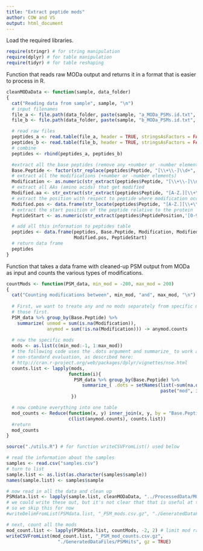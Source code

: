 ```yaml
---
title: "Extract peptide mods"
author: COW and VS
output: html_document
---
```


Load the required libraries.
```r
require(stringr) # for string manipulation
require(dplyr) # for table manipulation
require(tidyr) # for table reshaping
```

Function that reads raw MODa output and returns it in a format that is easier to process in R.
```r
cleanMODaData <- function(sample, data_folder)
{
  cat("Reading data from sample", sample, "\n")
  # input filenames
  file_a <- file.path(data_folder, paste(sample, "a_MODa_PSMs.id.txt", sep=''))
  file_b <- file.path(data_folder, paste(sample, "b_MODa_PSMs.id.txt", sep=''))

  # read raw files
  peptides_a <- read.table(file_a, header = TRUE, stringsAsFactors = FALSE)
  peptides_b <- read.table(file_b, header = TRUE, stringsAsFactors = FALSE)
  # combine
  peptides <- rbind(peptides_a, peptides_b)    

  #extract all the base peptides (remove any +number or -number elements)
  Base.Peptide <- factor(str_replace(peptides$Peptide, "[\\+\\-]\\d+", ""))
  # extract all the modifications (+number or -number elements)
  Modification <- as.numeric(str_extract(peptides$Peptide, "[\\+\\-]\\d+"))
  # extract all AAs (amino acids) that get modified
  Modified.aa <- str_extract(str_extract(peptides$Peptide, "[A-Z.][\\+\\-]\\d+"), '[A-Z.]')
  # extract the position with respect to peptide where modification occurs
  Modified.pos <- data.frame(str_locate(peptides$Peptide, "[A-Z.][\\+\\-]\\d+"))$start-2
  # extract the start position of the peptide relative to the protein
  PeptideStart <- as.numeric(str_extract(peptides$PeptidePosition,'[0-9]+'))

  # add all this information to peptides table
  peptides <- data.frame(peptides, Base.Peptide, Modification, Modified.aa, 
                         Modified.pos, PeptideStart)
  # return data frame
  peptides
}
```

Function that takes a data frame with cleaned-up PSM output from MODa as input and counts the
various types of modifications.
```r
countMods <- function(PSM_data, min_mod = -200, max_mod = 200)
{
  cat("Counting modifications between", min_mod, "and", max_mod, "\n")
  
  # First, we want to treate any and no mods separately from specific mods. So let's do
  # those first.
  PSM_data %>% group_by(Base.Peptide) %>%
    summarize( unmod = sum(is.na(Modification)),
               anymod = sum(!is.na(Modification))) -> anymod.counts
 
  # now the specific mods
  mods <- as.list(c(min_mod:-1, 1:max_mod))
  # the following code uses the .dots argument and summarize_ to work around
  # non-standard evaluation, as described here:
  # http://cran.r-project.org/web/packages/dplyr/vignettes/nse.html
  counts.list <- lapply(mods, 
                       function(i){
                         PSM_data %>% group_by(Base.Peptide) %>%
                            summarize_( .dots = setNames(list(~sum(na.omit(Modification) == i)),
                                                         paste("mod", i, sep='')))
                        })

  # now combine everything into one table
  mod_counts <- Reduce(function(x, y) inner_join(x, y, by = "Base.Peptide"),
                       c(list(anymod.counts), counts.list))
  #return
  mod_counts
}
```


```r
source("./utils.R") # for function writeCSVFromList() used below

# read the information about the samples
samples <- read.csv("samples.csv")
# turn to list
sample.list <- as.list(as.character(samples$sample))
names(sample.list) <- samples$sample

# now read in all the data and clean up
PSMdata.list <- lapply(sample.list, cleanMODaData, "../ProcessedData/MODa_output/PSMHits/")
# we could write these out, but it's not clear that that is useful at this time
# so we skip this for now
#writeDelimFromList(PSMdata.list, "_PSM_mods.csv.gz", "./GeneratedDataFiles/PSMHits", gz = TRUE)

# next, count all the mods
mod_count.list <- lapply(PSMdata.list, countMods, -2, 2) # limit mod range for now, for development
writeCSVFromList(mod_count.list, "_PSM_mod_counts.csv.gz",
                   "./GeneratedDataFiles/PSMHits", gz = TRUE)
```


